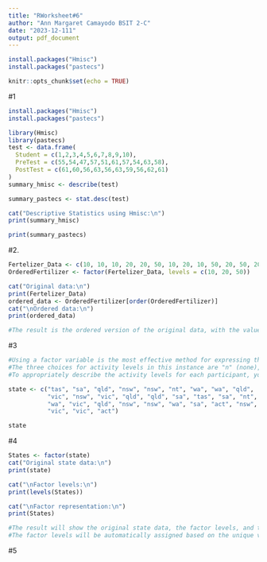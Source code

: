```yaml
---
title: "RWorksheet#6"
author: "Ann Margaret Camayodo BSIT 2-C"
date: "2023-12-111"
output: pdf_document
---
```

```r
install.packages("Hmisc")
install.packages("pastecs")
```

```r
knitr::opts_chunk$set(echo = TRUE)
```
#1
```r
install.packages("Hmisc")
install.packages("pastecs")

library(Hmisc)
library(pastecs)
test <- data.frame(
  Student = c(1,2,3,4,5,6,7,8,9,10),
  PreTest = c(55,54,47,57,51,61,57,54,63,58),
  PostTest = c(61,60,56,63,56,63,59,56,62,61)
)
summary_hmisc <- describe(test)

summary_pastecs <- stat.desc(test)

cat("Descriptive Statistics using Hmisc:\n")
print(summary_hmisc)

print(summary_pastecs)


```
#2.
```r
Fertelizer_Data <- c(10, 10, 10, 20, 20, 50, 10, 20, 10, 50, 20, 50, 20, 10)
OrderedFertilizer <- factor(Fertelizer_Data, levels = c(10, 20, 50))

cat("Original data:\n")
print(Fertelizer_Data)
ordered_data <- OrderedFertilizer[order(OrderedFertilizer)]
cat("\nOrdered data:\n")
print(ordered_data)

#The result is the ordered version of the original data, with the values arranged in ascending order.

```
#3
```r
#Using a factor variable is the most effective method for expressing the workout levels in R.
#The three choices for activity levels in this instance are "n" (none), "l" (light), and "i" (intense). 
#To appropriately describe the activity levels for each participant, you can use these levels to generate a factor variable.

state <- c("tas", "sa", "qld", "nsw", "nsw", "nt", "wa", "wa", "qld",
           "vic", "nsw", "vic", "qld", "qld", "sa", "tas", "sa", "nt",
           "wa", "vic", "qld", "nsw", "nsw", "wa", "sa", "act", "nsw",
           "vic", "vic", "act")

state
```
#4
```r
States <- factor(state)
cat("Original state data:\n")
print(state)

cat("\nFactor levels:\n")
print(levels(States))

cat("\nFactor representation:\n")
print(States)

#The result will show the original state data, the factor levels, and the factor representation. 
#The factor levels will be automatically assigned based on the unique values in the state vector.
```
#5
```r
```

